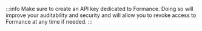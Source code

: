 :::info
Make sure to create an API key dedicated to Formance. Doing so will improve your auditability and security and will allow you to revoke access to Formance at any time if needed.
:::
